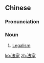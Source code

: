 ==Chinese==
{{zh-forms}}

===Pronunciation===
{{zh-pron
|m=fǎjiā
|c=faat3 gaa1
|cat=n
}}

===Noun===
{{zh-noun}}

# [[Legalism]]

[[ko:法家]]
[[zh:法家]]